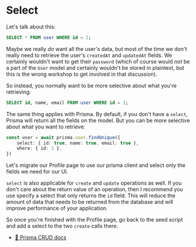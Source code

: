 # Select

Let's talk about this:

```sql
SELECT * FROM user WHERE id = 1;
```

Maybe we really _do_ want all the user's data, but most of the time we don't
really need to retrieve the user's `createdAt` and `updatedAt` fields. We
certainly wouldn't want to get their `password` (which of course would _not_ be
a part of the `User` model and certainly wouldn't be stored in plaintext, but
this is the wrong workshop to get involved in that discussion).

So instead, you normally want to be more selective about what you're retrieving:

```sql
SELECT id, name, email FROM user WHERE id = 1;
```

The same thing applies with Prisma. By default, if you don't have a `select`,
Prisma will return all the fields on the model. But you can be more selective
about what you want to retrieve:

```ts
const user = await prisma.user.findUnique({
	select: { id: true, name: true, email: true },
	where: { id: 1 },
})
```

Let's migrate our Profile page to use our prisma client and select only the
fields we need for our UI.

`select` is also applicable for `create` and `update` operations as well. If you
don't care about the return value of an operation, then I recommend you use
specify a select that only returns the `id` field. This will reduce the amount
of data that needs to be returned from the database and will improve performance
of your application.

So once you're finished with the Profile page, go back to the seed script and
add a select to the two `create` calls there.

- [📜 Prisma CRUD docs](https://www.prisma.io/docs/concepts/components/prisma-client/crud#read)
